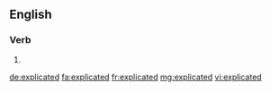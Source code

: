 ==English==

===Verb===
{{head|en}}

# {{en-past of|explicate}}

[[de:explicated]]
[[fa:explicated]]
[[fr:explicated]]
[[mg:explicated]]
[[vi:explicated]]